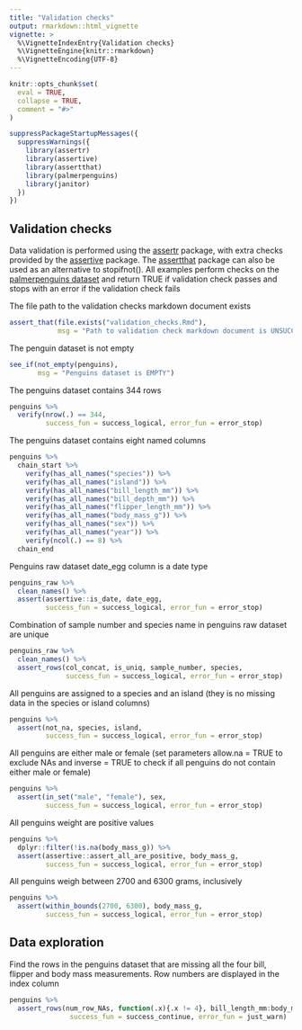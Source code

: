 ```yaml
---
title: "Validation checks"
output: rmarkdown::html_vignette
vignette: >
  %\VignetteIndexEntry{Validation checks}
  %\VignetteEngine{knitr::rmarkdown}
  %\VignetteEncoding{UTF-8}
---
```


```r
knitr::opts_chunk$set(
  eval = TRUE,
  collapse = TRUE,
  comment = "#>"
)
```

```r
suppressPackageStartupMessages({
  suppressWarnings({
    library(assertr)
    library(assertive)
    library(assertthat)
    library(palmerpenguins)
    library(janitor)
  })
})
```

## Validation checks

Data validation is performed using the [assertr](https://cran.r-project.org/web/packages/assertr/vignettes/assertr.html) 
package, with extra checks provided by the [assertive](https://cran.r-project.org/web/packages/assertive/vignettes/checklists.html)
package. The [assertthat](https://github.com/hadley/assertthat) package can also be used 
as an alternative to stopifnot(). All examples perform checks on the [palmerpenguins dataset](https://allisonhorst.github.io/palmerpenguins/articles/intro.html) and return 
TRUE if validation check passes and stops with an error if the validation check fails

The file path to the validation checks markdown document exists
```r
assert_that(file.exists("validation_checks.Rmd"), 
            msg = "Path to validation check markdown document is UNSUCCESSFUL")
```

The penguin dataset is not empty
```r
see_if(not_empty(penguins), 
       msg = "Penguins dataset is EMPTY")
```

The penguins dataset contains 344 rows
```r
penguins %>% 
  verify(nrow(.) == 344,
         success_fun = success_logical, error_fun = error_stop)
```

The penguins dataset contains eight named columns
```r
penguins %>% 
  chain_start %>%
    verify(has_all_names("species")) %>%
    verify(has_all_names("island")) %>%
    verify(has_all_names("bill_length_mm")) %>%
    verify(has_all_names("bill_depth_mm")) %>%
    verify(has_all_names("flipper_length_mm")) %>%
    verify(has_all_names("body_mass_g")) %>%
    verify(has_all_names("sex")) %>%
    verify(has_all_names("year")) %>%
    verify(ncol(.) == 8) %>%
  chain_end
```

Penguins raw dataset date_egg column is a date type
```r
penguins_raw %>% 
  clean_names() %>% 
  assert(assertive::is_date, date_egg,
         success_fun = success_logical, error_fun = error_stop)
```

Combination of sample number and species name in penguins raw dataset are unique
```r
penguins_raw %>% 
  clean_names() %>%  
  assert_rows(col_concat, is_uniq, sample_number, species,
              success_fun = success_logical, error_fun = error_stop)
```

All penguins are assigned to a species and an island (they is no missing data in 
the species or island columns)
```r
penguins %>% 
  assert(not_na, species, island,  
         success_fun = success_logical, error_fun = error_stop)
```

All penguins are either male or female (set parameters allow.na = TRUE to exclude 
NAs and inverse = TRUE to check if all penguins do not contain either male or female)
```r
penguins %>% 
  assert(in_set("male", "female"), sex,
         success_fun = success_logical, error_fun = error_stop)
```

All penguins weight are positive values
```r
penguins %>% 
  dplyr::filter(!is.na(body_mass_g)) %>% 
  assert(assertive::assert_all_are_positive, body_mass_g,
         success_fun = success_logical, error_fun = error_stop)
```

All penguins weigh between 2700 and 6300 grams, inclusively
```r
penguins %>% 
  assert(within_bounds(2700, 6300), body_mass_g,
         success_fun = success_logical, error_fun = error_stop)
```

## Data exploration

Find the rows in the penguins dataset that are missing all the four bill, flipper
and body mass measurements. Row numbers are displayed in the index column
```r
penguins %>% 
  assert_rows(num_row_NAs, function(.x){.x != 4}, bill_length_mm:body_mass_g,
               success_fun = success_continue, error_fun = just_warn)

```




